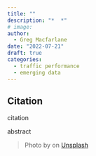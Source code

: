 ```yaml
---
title: ""
description: "*  *"
# image: 
author: 
  - Greg Macfarlane
date: "2022-07-21"
draft: true
categories:
  - traffic performance
  - emerging data
---
```


::: {.callout-note appearance="simple"}

## Citation

citation

:::

<!-- {{< downloadthis Emissions.pdf dname=binder_tra_emissions.pdf label="Download Preprint" icon=file-earmark-pdf type=primary >}} -->

abstract 

> Photo by  on [Unsplash](https://unsplash.com/photos/WzkU86kMl6k)